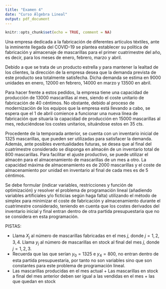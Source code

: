 ```yaml
---
title: "Examen 4"
date: "Curso Álgebra Lineal"
output: pdf_document
---
```


```r
knitr::opts_chunk$set(echo = TRUE, comment = NA)
```

Una empresa dedicada a la fabricación de diferentes artículos téxtiles, ante la inminente llegada del COVID-19 se plantea establecer su política de fabricación y almacenaje de mascarillas para el primer cuatrimestre del año, es decir, para los meses de enero, febrero, marzo y abril.

Debido a que se trata de un producto estrella y para mantener la lealtad de los clientes, la dirección de la empresa desea que la demanda prevista de este producto sea totalmente satisfecha. Dicha demanda se estima en 9000 unidades en enero, 12000 en febrero, 14000 en marzo y 13500 en abril. 

Para hacer frente a estos pedidos, la empresa tiene una capacidad de producción de 13000 mascarillas al mes, siendo el coste unitario de fabricación de 40 céntimos. No obstante, debido al proceso de modernización de los equipos que la empresa está llevando a cabo, se espera que el 1 de abril comience a funcionar una nueva línea de fabricación que situaría la capacidad de producción en 15000 mascarillas al mes, reduciéndose los costes unitarios, situándose estos en 35 cts.

Procedente de la temporada anterior, se cuenta con un inventario inicial de 1325 mascarillas, que pueden ser utilizadas para satisfacer la demanda. Además, ante posibles eventualidades futuras, se desea que al final del cuatrimestre considerado se disponga en almacén de un inventario total de 800 mascarillas. Para facilitar el ajuste productivo, se puede utilizar el almacén para el almacenamiento de mascarillas de un mes a otro. La capacidad máxima de almacenamiento es de 2000 mascarillas y el coste de almacenamiento por unidad en inventario al final de cada mes es de 5 céntimos.

Se debe formular (indicar variables, restricciones y función de optimización) y resolver el problema de programación lineal (añadiendo variables artificiales y/o ficticias según haga falta) utilizando el método de simplex para minimizar el coste de fabricación y almacenamiento durante el cuatrimestre considerado, teniendo en cuenta que los costes derivados del inventario inicial y final entran dentro de otra partida presupuestaria que no se considera en esta programación.

PISTAS:

* Llama $X_j$ al número de mascarillas fabricadas en el mes $j$, donde $j = 1,2,3,4$. Llama $y_j$ al número de mascarillas en stock al final del mes $j$, donde $j = 1, 2, 3$.
* Recuerda que las que serían $y_0 = 1325$ e $y_4 = 800$, no entran dentro de esta partida presupuestaria, por tanto no son variables sino que son constantes para este problema de programación lineal.
* Las mascarillas producidas en el mes actual  + Las mascarillas en stock a final del mes anterior deben ser igual a las vendidas en el mes + las que quedan en stock